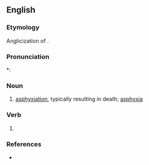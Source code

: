 ==English==

===Etymology===
Anglicization of {{etyl|NL.|en}} {{m|la|asphyxia}}.

===Pronunciation===
*: {{rhymes|en|ɪksi|s=3}}

===Noun===
{{en-noun}}

# {{lb|en|medicine|obsolete}} [[asphyxiation]], typically resulting in death; [[asphyxia]]

===Verb===
{{en-verb}}

# {{rare form of|en|asphyxiate}}

===References===
* {{R:Collins English Dictionary}}